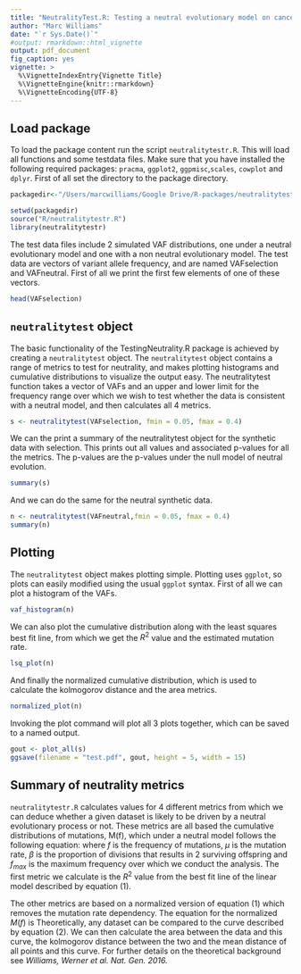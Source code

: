 ```yaml
---
title: "NeutralityTest.R: Testing a neutral evolutionary model on cancer sequencing data "
author: "Marc Williams"
date: "`r Sys.Date()`"
#output: rmarkdown::html_vignette
output: pdf_document
fig_caption: yes
vignette: >
  %\VignetteIndexEntry{Vignette Title}
  %\VignetteEngine{knitr::rmarkdown}
  %\VignetteEncoding{UTF-8}
---
```


## Load package

To load the package content run the script `neutralitytestr.R`. This will load all functions and some testdata files. Make sure that you have installed the following required packages: `pracma`, `ggplot2`, `ggpmisc`,`scales`, `cowplot` and `dplyr`. First of all set the directory to the package directory.

```r
packagedir<-"/Users/marcwilliams/Google Drive/R-packages/neutralitytestr/"
```

```r
setwd(packagedir)
source("R/neutralitytestr.R")
library(neutralitytestr)
```

The test data files include 2 simulated VAF distributions, one under a neutral evolutionary model and one with a non neutral evolutionary model. The test data are vectors of variant allele frequency, and are named VAFselection and VAFneutral. First of all we print the first few elements of one of these vectors.

```r
head(VAFselection)
```

## `neutralitytest` object

The basic functionality of the TestingNeutrality.R package is achieved by creating a `neutralitytest` object. The `neutralitytest` object contains a range of metrics to test for neutrality, and makes plotting histograms and cumulative distributions to visualize the output easy. The neutralitytest function takes a vector of VAFs and an upper and lower limit for the frequency range over which we wish to test whether the data is consistent with a neutral model, and then calculates all 4 metrics.

```r
s <- neutralitytest(VAFselection, fmin = 0.05, fmax = 0.4)
```
We can the print a summary of the neutralitytest object for the synthetic data with selection. This prints out all values and associated p-values for all the metrics. The p-values are the p-values under the null model of neutral evolution.

```r
summary(s)
```
And we can do the same for the neutral synthetic data.
```r
n <- neutralitytest(VAFneutral,fmin = 0.05, fmax = 0.4)
summary(n)
```

## Plotting

The `neutralitytest` object makes plotting simple. Plotting uses `ggplot`, so plots can easily modified using the usual `ggplot` syntax. First of all we can plot a histogram of the VAFs.

```r
vaf_histogram(n)
```

We can also plot the cumulative distribution along with the least squares best fit line, from which we get the $R^2$ value and the estimated mutation rate.

```r
lsq_plot(n)
```

And finally the normalized cumulative distribution, which is used to calculate the kolmogorov distance and the area metrics.
```r
normalized_plot(n)
```

Invoking the plot command will plot all 3 plots together, which can be saved to a named output.
```r
gout <- plot_all(s)
ggsave(filename = "test.pdf", gout, height = 5, width = 15)
```

## Summary of neutrality metrics
`neutralitytestr.R` calculates values for 4 different metrics from which we can deduce whether a given dataset is likely to be driven by a neutral evolutionary process or not. These metrics are all based the cumulative distributions of mutations, M(f), which under a neutral model follows the following equation:
\begin{equation}
M(f) = \frac{\mu}{\beta} \left (\frac{1}{f} - \frac{1}{f_{max}} \right)
\end{equation}
where $f$ is the frequency of mutations, $\mu$ is the mutation rate, $\beta$ is the proportion of divisions that results in 2 surviving offspring and $f_{max}$ is the maximum frequency over which we conduct the analysis. The first metric we calculate is the $R^2$ value from the best fit line of the linear model described by equation (1).

The other metrics are based on a normalized version of equation (1) which removes the mutation rate dependency. The equation for the normalized $M(f)$ is
\begin{equation}
M(f) = \frac{\frac{1}{f}-\frac{1}{f_{max}}} {\frac{1}{f_{min}} - \frac{1}{f_{max}}}
\end{equation}
Theoretically, any dataset can be compared to the curve described by equation (2). We can then calculate the area between the data and this curve, the kolmogorov distance between the two and the mean distance of all points and this curve. For further details on the theoretical background see _Williams, Werner et al. Nat. Gen. 2016._
